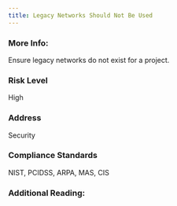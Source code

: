 ```yaml
---
title: Legacy Networks Should Not Be Used
---
```


### More Info:

Ensure legacy networks do not exist for a project.

### Risk Level

High

### Address

Security

### Compliance Standards

NIST, PCIDSS, ARPA, MAS, CIS

### Additional Reading:
